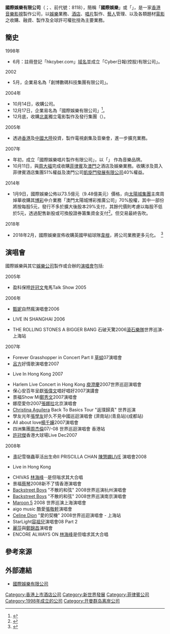 {{refimprove|time=2018-06-29T01:20:38+00:00}}
{{Infobox_Company
  | company_name   = 國際娛樂有限公司
  | company_logo   = 
  | company_type   = [[娛樂產業|娛樂產業]]、[[酒店管理|酒店管理]]、{{Fact|[[物業|物業]][[租賃|租賃]]|time=2018-07-23T03:48:00+00:00}}
  | company_slogan = 
  | foundation     = 1998年
  | location       = {{HKG}}[[中環|中環]]德輔道中71號永安集團大廈21樓2109-10室 
  | key_people     = [[鄭家純_(香港企業家)|鄭家純]]、[[魯連城|魯連城]]、毛嘉賢、謝祖翔
  | sales          = 
  | profit         = 
  | asset          = 
  | market_value   = 
  | num_employees  = 
  | industry       = 
  | products       = 
  | revenue        = 
  | homepage       = http://www.ientcorp.com/
}}
'''國際娛樂有限公司'''（{{lang-en|International Entertainment Corporation}}；{{sehk|1009}}、前代號：8118），簡稱「'''國際娛樂'''」或「{{lang|en|'''IEC'''}}」，是一家[[香港|香港]][[音樂|音樂]][[影視|影視]]製作公司，以[[娛樂圈|娛樂]]業務、[[酒店|酒店]]、[[唱片|唱片]]製作、[[藝人|藝人]]管理、以及各類題材[[電影|電影]]之收購、融資、製作及全球許可權批授為主要業務。

==簡史==
;1998年
* 6月：註冊登記「hkcyber.com」[[域名|域名]]並成立「Cyber日報(控股)有限公司」。

;2002
* 5月，企業易名為「創博數碼科技集團有限公司」。

;2004年
* 10月14日，收購{{lang|en|Musix Box}}公司。
* 12月17日，企業易名為「國際娛樂有限公司」<ref>{{cite web|url=http://www.hkexnews.hk/listedco/listconews/GEM/2004/1124/GLN20041124001_C.pdf|title=非常重大收購及關連交易涉及收購M8 ENTERTAINMENT INC.全部投票權約51.0%及更改名稱|publisher=[[香港交易所|香港交易所]]|date=2004年11月24日|language=zh-hk|format=PDF|accessdate=2018年6月28日|archive-date=2019年11月8日|archive-url=https://web.archive.org/web/20191108175634/https://www1.hkexnews.hk/listedco/listconews/gem/2004/1124/gln20041124001_c.pdf|dead-url=no}}</ref>。
* 12月底，收購[[北美|北美]]獨立電影製作及發行集團{{le|Media 8 Entertainment}}（{{lang|en|M8}}）。

;2005年
* 透過[[香港|香港]]及[[中國大陸|中國大陸]]投資，製作電視劇集及音樂會，進一步擴充業務。

;2007年
* 年初，成立「國際娛樂唱片製作有限公司」，以「{{le|EC Music|}}」 作為音樂品牌。
* 10月11日，與[[周大福|周大福]]完成收購[[菲律賓|菲律賓]]及[[澳門|澳門]]之酒店及娛樂業務。收購涉及買入菲律賓酒店集團51%權益及澳門公司[[澳門凱旋門|凱旋門發展有限公司]]40%權益。

;2014年
* 1月9日，國際娛樂公佈以73.5億元（9.48億美元）價格，向[[太陽城集團|太陽城集團]]主席周焯華收購其[[博彩|博彩]]中介業務「澳門太陽城博彩推廣公司」70%股權，其中一部份將按每股5元，發行不多於擴大後股本29%支付，其餘代價則考慮以每股不低於5元，透過配售新股或可換股證券籌集資金支付<ref>{{cite web|url=http://pdf.wenweipo.com/2014/01/11/b01-0111.pdf|title=賭業有錢途  國娛擬向太陽城周焯華購業務|publisher=[[文汇报_(香港)|文匯報]]|date=2014年1月11日|language=zh-hk|format=PDF|accessdate=2018年6月28日|archive-date=2014年1月24日|archive-url=https://web.archive.org/web/20140124044405/http://pdf.wenweipo.com/2014/01/11/b01-0111.pdf|dead-url=no}}</ref>。但交易最終告吹。

;2018年
*2018年2月，國際娛樂宣佈收購英國甲組球隊[[韋根足球俱樂部|韋根]]，將公司業務更多元化。  <ref>{{cite web |url=https://hk.finance.yahoo.com/news/國際娛樂展拓商機-洽購英甲球會韋根-223000205.html |title=國際娛樂展拓商機-洽購英甲球會韋根 2018-02-06 |access-date=2018-07-28 |archive-date=2019-08-12 |archive-url=https://web.archive.org/web/20190812024249/https://hk.finance.yahoo.com/news/%E5%9C%8B%E9%9A%9B%E5%A8%9B%E6%A8%82%E5%B1%95%E6%8B%93%E5%95%86%E6%A9%9F-%E6%B4%BD%E8%B3%BC%E8%8B%B1%E7%94%B2%E7%90%83%E6%9C%83%E9%9F%8B%E6%A0%B9-223000205.html }}</ref>

==演唱會==
國際娛樂與其它[[娛樂公司|娛樂公司]]製作或合辦的[[演唱會|演唱會]]包括:

;2005年
* 盈科保險[[許冠文|許冠文]]鬼馬Talk Show 2005

;2006年
* [[甄妮|甄妮]]自然瘋演唱會2006
* {{le|ERIC CLAPTON|}} LIVE IN SHANGHAI 2006
* THE ROLLING STONES A BIGGER BANG 石破天驚2006[[滾石樂隊|滾石樂隊]]世界巡演-上海站

;2007年
* Forever Grasshopper in Concert Part II [[草蜢|草蜢]]07演唱會
* [[呂方|呂方]]好情歌演唱會2007
* {{le|Elaine Paige|}} Live In Hong Kong 2007
* Harlem Live Concert in Hong Kong [[庾澄慶|庾澄慶]]2007世界巡迴演唱會
* 保心安百年呈獻[[張偉文|張偉文]]唱好唱好2007演講會
* 景福Show Mi[[鄭秀文|鄭秀文]]2007演唱會
* 娜麼愛你2007[[張娜拉|張娜拉]]北京演唱會
* [[Christina_Aguilera|Christina Aguilera]] Back To Basics Tour "返璞歸真" 世界巡演
* 學友光年[[張學友|張學友]]好久不見中國巡迴演唱會 (濟南站)(青島站)(成都站)
* All about love[[楊千嬅|楊千嬅]]2007演唱會
* 四洲集團[[周杰倫|周杰倫]]07/-08 世界巡迴演唱會 香港站
* [[許冠傑|許冠傑]]香港大球場Live Dec2007

;2008年
* 盞記雪嶺蟲草活出生命II PRISCILLA CHAN [[陳慧嫻|陳慧嫻]]LIVE 演唱會2008
* {{le|Placido Domingo|}} Live in Hong Kong
* CHIVAS [[林海峰_(香港)|林海峰]]‧‧‧是但嗡求其大合唱
* 景福[[蔡琴|蔡琴]]2008新不了情香港演唱會
* [[Backstreet_Boys|Backstreet Boys]] "不散的和弦" 2008世界巡演杭州演唱會
* [[Backstreet_Boys|Backstreet Boys]] "不散的和弦" 2008世界巡演南京演唱會
* [[Maroon_5|Maroon 5]] 2008 世界巡演上海演唱會
* aigo music 酷愛[[張敬軒|張敬軒]]演唱會
* [[Celine_Dion|Celine Dion]] "愛的契機" 2008世界巡迴演唱會 - 上海站
* StarLight[[容祖兒|容祖兒]]演唱會08 Part 2
* [[麗莎_(新加坡歌手)|麗莎]]與[[鄭錦昌|鄭錦昌]]演唱會
* ENCORE ALWAYS ON [[林海峰_(香港)|林海峰]]是但噏求其大合唱

==參考來源==
{{reflist}}

==外部連結==
* [http://www.ientcorp.com 國際娛樂有限公司] {{Wayback|url=http://www.ientcorp.com/ |date=20150723222638 }}

{{香港唱片公司}}
[[Category:香港上市酒店公司|Category:香港上市酒店公司]]
[[Category:新世界發展|Category:新世界發展]]
[[Category:菲律賓公司|Category:菲律賓公司]]
[[Category:1998年成立的公司|Category:1998年成立的公司]]
[[Category:开曼群岛离岸公司|Category:开曼群岛离岸公司]]